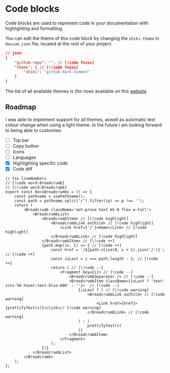 # Code blocks

Code blocks are used to represent code in your documentation with highlighting and formatting.

You can edit the theme of this code block by changing the `shiki-theme` in `doxium.json` file, located at the root of your project.

```json
// json
{
    "github-repo": "", // [!code focus] 
    "theme": { // [\!code focus]
        "shiki": "github-dark-dimmed"
    }
}
```

The list of all available themes is (for now) available on this [website](https://textmate-grammars-themes.netlify.app/?theme=github-dark-dimmed&grammar=typescript)

## Roadmap

I was able to implement support for all themes, aswell as automatic text colour change when using a light theme.
In the future I am looking forward to being able to customise:

- [ ]  Top bar
- [ ]  Copy button
- [ ]  Icons
- [ ]  Languages
- [x] Highlighting specific code
- [x] Code diff

```tsx lineNumbers
// tsx lineNumbers
// [!code word:Breadcrumb]
// [\!code word:Breadcrumb]
export const DocsBreadcrumbs = () => {
    const pathname = usePathname();
    const path = pathname.split('/').filter((p) => p !== '');
    return (
        <Breadcrumb className='not-prose text mt-8 flex w-full'>
            <BreadcrumbList>
                <BreadcrumbItem> // [\!code highlight]
                    <BreadcrumbLink asChild> // [!code highlight] 
                        <Link href={'/'}>Home</Link> // [!code highlight]
                    </BreadcrumbLink> // [!code highlight]
                </BreadcrumbItem> // [\!code ++]
                {path.map((v, i) => { // [!code ++]
                    const href = `/${path.slice(0, i + 1).join('/')}`; // [!code ++] 
                    const isLast = i === path.length - 1; // [!code ++]
                    return ( // [\!code --]
                        <Fragment key={i}> // [!code --]
                            <BreadcrumbSeparator /> // [!code --]
                            <BreadcrumbItem className={isLast ? 'text-zinc-50 hover:text-blue-600' : ''}>  // [!code --]
                                {isLast ? ( // [\!code warning]
                                    <BreadcrumbLink asChild> // [!code warning]
                                        <Link href={href}>{prettifyText(v)}</Link>// [!code warning]
                                    </BreadcrumbLink> // [!code warning]
                                ) : (
                                    prettifyText(v)
                                )}
                            </BreadcrumbItem>
                        </Fragment>
                    );
                })}
            </BreadcrumbList>
        </Breadcrumb>
    );
};
```
